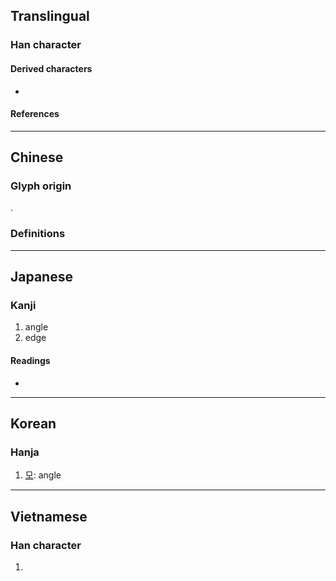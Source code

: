 {{also|稜}}
{{character info}}
==Translingual==

===Han character===
{{Han char|rn=75|rad=木|as=08|sn=12|four=54047|canj=DGCE|ids=⿰木夌}}

====Derived characters====
* {{l|mul|[[𡼹]], [[𦼊]]}}

====References====
{{Han ref|kx=0534.160|dkj=14979|dj=0922.120|hdz=21224.010|uh=68F1}}

----

==Chinese==

===Glyph origin===
{{Han etym}}
{{Han compound|木|夌|c1=s|c2=p|ls=psc}}.

===Definitions===
{{zh-see|稜}}

----

==Japanese==

===Kanji===
{{ja-kanji|grade=|rs=木08}}

# angle
# edge

====Readings====
* {{ja-readings|on=[[ろう]] (rō), [[りょう]] (ryō), [[ちょう]] (chō)|kun=}}

----

==Korean==

===Hanja===
{{ko-hanja|hangeul=[[릉]]>[[능]]|eumhun=|rv=reung>neung|mr=rŭng>nŭng|y=lung>nung}}

# [[모]]: angle

----

==Vietnamese==

===Han character===
{{vi-hantu|[[săng]], [[lăng]], [[rừng]], [[dừng]]|rs=木08}}

# {{rfdef|vi|sort=木08}}